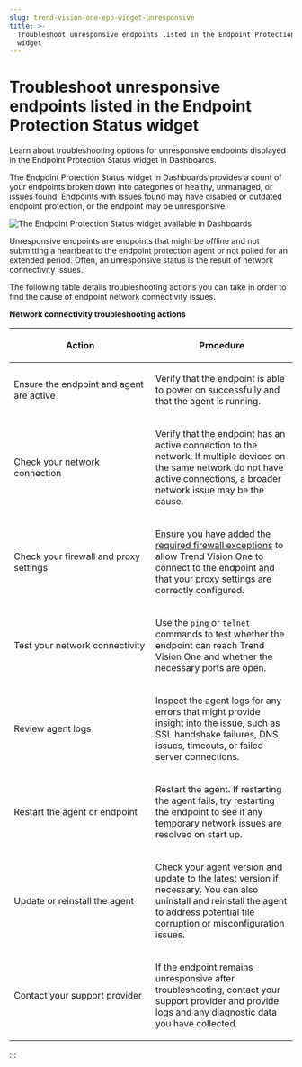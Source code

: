 ```yaml
---
slug: trend-vision-one-epp-widget-unresponsive
title: >-
  Troubleshoot unresponsive endpoints listed in the Endpoint Protection Status
  widget
---
```

# Troubleshoot unresponsive endpoints listed in the Endpoint Protection Status widget

Learn about troubleshooting options for unresponsive endpoints displayed in the Endpoint Protection Status widget in Dashboards.

The Endpoint Protection Status widget in Dashboards provides a count of your endpoints broken down into categories of healthy, unmanaged, or issues found. Endpoints with issues found may have disabled or outdated endpoint protection, or the endpoint may be unresponsive.

![The Endpoint Protection Status widget available in Dashboards](/images/endpointProtectionStatus=845db7e0-1be9-4820-bf04-3bc1f2c4a31a.webp)

Unresponsive endpoints are endpoints that might be offline and not submitting a heartbeat to the endpoint protection agent or not polled for an extended period. Often, an unresponsive status is the result of network connectivity issues.

The following table details troubleshooting actions you can take in order to find the cause of endpoint network connectivity issues.

**Network connectivity troubleshooting actions**

<table>
<colgroup>
<col style="width: 50%" />
<col style="width: 50%" />
</colgroup>
<thead>
<tr>
<th><p>Action</p></th>
<th><p>Procedure</p></th>
</tr>
</thead>
<tbody>
<tr>
<td><p>Ensure the endpoint and agent are active</p></td>
<td><p>Verify that the endpoint is able to power on successfully and that the agent is running.</p></td>
</tr>
<tr>
<td><p>Check your network connection</p></td>
<td><p>Verify that the endpoint has an active connection to the network. If multiple devices on the same network do not have active connections, a broader network issue may be the cause.</p></td>
</tr>
<tr>
<td><p>Check your firewall and proxy settings</p></td>
<td><p>Ensure you have added the <a href="trend-vision-one-firewall-exception-requirements-for">required firewall exceptions</a> to allow Trend Vision One to connect to the endpoint and that your <a href="trend-vision-one-runtime-proxy-settings">proxy settings</a> are correctly configured.</p></td>
</tr>
<tr>
<td><p>Test your network connectivity</p></td>
<td><p>Use the <code>ping</code> or <code>telnet</code> commands to test whether the endpoint can reach Trend Vision One and whether the necessary ports are open.</p></td>
</tr>
<tr>
<td><p>Review agent logs</p></td>
<td><p>Inspect the agent logs for any errors that might provide insight into the issue, such as SSL handshake failures, DNS issues, timeouts, or failed server connections.</p></td>
</tr>
<tr>
<td><p>Restart the agent or endpoint</p></td>
<td><p>Restart the agent. If restarting the agent fails, try restarting the endpoint to see if any temporary network issues are resolved on start up.</p></td>
</tr>
<tr>
<td><p>Update or reinstall the agent</p></td>
<td><p>Check your agent version and update to the latest version if necessary. You can also uninstall and reinstall the agent to address potential file corruption or misconfiguration issues.</p></td>
</tr>
<tr>
<td><p>Contact your support provider</p></td>
<td><p>If the endpoint remains unresponsive after troubleshooting, contact your support provider and provide logs and any diagnostic data you have collected.</p></td>
</tr>
</tbody>
</table>
:::
